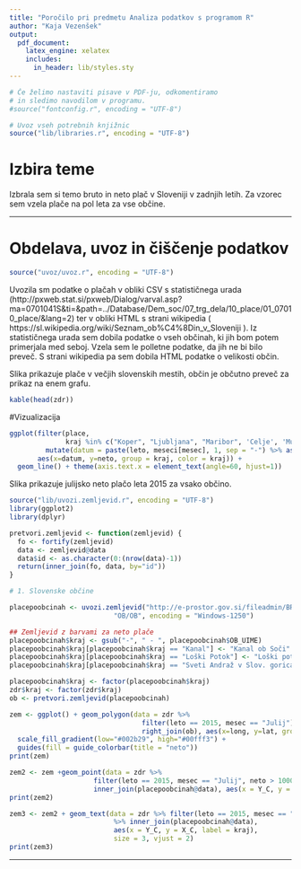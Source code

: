 ```yaml
---
title: "Poročilo pri predmetu Analiza podatkov s programom R"
author: "Kaja Vezenšek"
output:
  pdf_document:
    latex_engine: xelatex
    includes:
      in_header: lib/styles.sty
---
```


```r
# Če želimo nastaviti pisave v PDF-ju, odkomentiramo
# in sledimo navodilom v programu.
#source("fontconfig.r", encoding = "UTF-8")

# Uvoz vseh potrebnih knjižnic
source("lib/libraries.r", encoding = "UTF-8")
```

# Izbira teme

Izbrala sem si temo bruto in neto plač v Sloveniji v zadnjih letih. Za vzorec sem vzela plače na pol leta za vse občine.

***

# Obdelava, uvoz in čiščenje podatkov

```r
source("uvoz/uvoz.r", encoding = "UTF-8")
```

Uvozila sm podatke o plačah v obliki CSV s statističnega urada (http://pxweb.stat.si/pxweb/Dialog/varval.asp?ma=0701041S&ti=&path=../Database/Dem_soc/07_trg_dela/10_place/01_07010_place/&lang=2) ter v obliki HTML
s strani wikipedia ( https://sl.wikipedia.org/wiki/Seznam_ob%C4%8Din_v_Sloveniji ).
Iz statističnega urada sem dobila podatke o vseh občinah, ki jih bom potem primerjala med seboj. Vzela sem le polletne podatke, da jih ne bi bilo preveč.
S strani wikipedia pa sem dobila HTML podatke o velikosti občin. 


Slika \ref{fig:graf} prikazuje plače v večjih slovenskih mestih, občin je občutno preveč za prikaz na enem grafu.

```r
kable(head(zdr))
```

#Vizualizacija

```r

ggplot(filter(place,
              kraj %in% c("Koper", "Ljubljana", "Maribor", 'Celje', 'Murska Sobota', 'Nova Gorica', 'Kranj', 'Novo Mesto')) %>%
         mutate(datum = paste(leto, meseci[mesec], 1, sep = "-") %>% as.Date()),
       aes(x=datum, y=neto, group = kraj, color = kraj)) +
  geom_line() + theme(axis.text.x = element_text(angle=60, hjust=1))

```

Slika \ref{fig:zemljevid} prikazuje julijsko neto plačo leta 2015 za vsako občino.

```r
source("lib/uvozi.zemljevid.r", encoding = "UTF-8")
library(ggplot2)
library(dplyr)

pretvori.zemljevid <- function(zemljevid) {
  fo <- fortify(zemljevid)
  data <- zemljevid@data
  data$id <- as.character(0:(nrow(data)-1))
  return(inner_join(fo, data, by="id"))
}

# 1. Slovenske občine

placepoobcinah <- uvozi.zemljevid("http://e-prostor.gov.si/fileadmin/BREZPLACNI_POD/RPE/OB.zip",
                          "OB/OB", encoding = "Windows-1250")

## Zemljevid z barvami za neto plače
placepoobcinah$kraj <- gsub("-", " - ", placepoobcinah$OB_UIME)
placepoobcinah$kraj[placepoobcinah$kraj == "Kanal"] <- "Kanal ob Soči"
placepoobcinah$kraj[placepoobcinah$kraj == "Loški Potok"] <- "Loški potok"
placepoobcinah$kraj[placepoobcinah$kraj == "Sveti Andraž v Slov. goricah"] <- "Sveti Andraž v Slovenskih goricah"

placepoobcinah$kraj <- factor(placepoobcinah$kraj)
zdr$kraj <- factor(zdr$kraj)
ob <- pretvori.zemljevid(placepoobcinah)

zem <- ggplot() + geom_polygon(data = zdr %>%
                                 filter(leto == 2015, mesec == "Julij") %>%
                                 right_join(ob), aes(x=long, y=lat, group=group, fill=neto), color = "grey") +
  scale_fill_gradient(low="#002b29", high="#00fff3") +
  guides(fill = guide_colorbar(title = "neto"))
print(zem)

```

```r
zem2 <- zem +geom_point(data = zdr %>%
                     filter(leto == 2015, mesec == "Julij", neto > 1000) %>%
                     inner_join(placepoobcinah@data), aes(x = Y_C, y = X_C))
print(zem2)
```

```r
zem3 <- zem2 + geom_text(data = zdr %>% filter(leto == 2015, mesec == "Julij", neto > 1000)
                          %>% inner_join(placepoobcinah@data),
                          aes(x = Y_C, y = X_C, label = kraj),
                          size = 3, vjust = 2)
print(zem3)

```

***